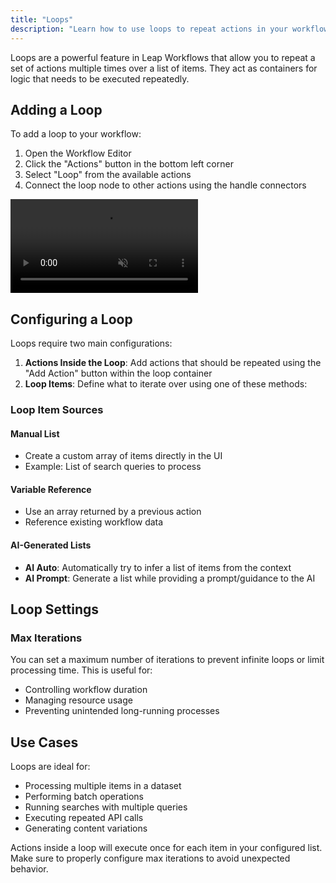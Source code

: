 ```yaml
---
title: "Loops"
description: "Learn how to use loops to repeat actions in your workflow"
---
```


Loops are a powerful feature in Leap Workflows that allow you to repeat a set of actions multiple times over a list of items. They act as containers for logic that needs to be executed repeatedly.

## Adding a Loop

To add a loop to your workflow:

1. Open the Workflow Editor
2. Click the "Actions" button in the bottom left corner
3. Select "Loop" from the available actions
4. Connect the loop node to other actions using the handle connectors

<Frame>
  <video
    autoPlay
    muted
    loop
    playsInline
    className="w-full"
    src="https://storage.cloud.google.com/leap-docs/loops.mp4"
  ></video>
</Frame>

## Configuring a Loop

Loops require two main configurations:

1. **Actions Inside the Loop**: Add actions that should be repeated using the "Add Action" button within the loop container
2. **Loop Items**: Define what to iterate over using one of these methods:

### Loop Item Sources

#### Manual List

- Create a custom array of items directly in the UI
- Example: List of search queries to process

#### Variable Reference

- Use an array returned by a previous action
- Reference existing workflow data

#### AI-Generated Lists

- **AI Auto**: Automatically try to infer a list of items from the context
- **AI Prompt**: Generate a list while providing a prompt/guidance to the AI

## Loop Settings

### Max Iterations

You can set a maximum number of iterations to prevent infinite loops or limit processing time. This is useful for:

- Controlling workflow duration
- Managing resource usage
- Preventing unintended long-running processes

## Use Cases

Loops are ideal for:

- Processing multiple items in a dataset
- Performing batch operations
- Running searches with multiple queries
- Executing repeated API calls
- Generating content variations

<Info>
  Actions inside a loop will execute once for each item in your configured list.
  Make sure to properly configure max iterations to avoid unexpected behavior.
</Info>

